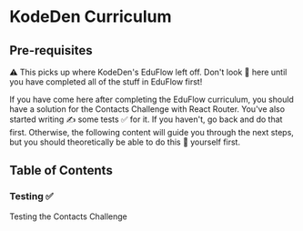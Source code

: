 
# KodeDen Curriculum

## Pre-requisites

⚠️ This picks up where KodeDen's EduFlow left off. Don't look 👀 here until you have completed all of the stuff in EduFlow first!

If you have come here after completing the EduFlow curriculum, you should have a solution for the Contacts Challenge with React Router. You've also started writing ✍️ some tests ✅ for it. If you haven't, go back and do that first. Otherwise, the following content will guide you through the next steps, but you should theoretically be able to do this 💩 yourself first.

## Table of Contents

### Testing ✅

<Link href="/testing-contacts">Testing the Contacts Challenge</Link>
